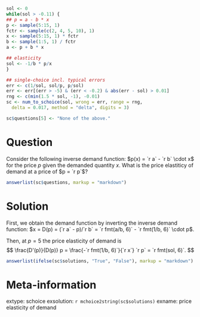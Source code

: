 ```{r data generation, echo = FALSE, results = "hide"}
sol <- 0
while(sol > -0.11) {
## p = a - b * x
p <- sample(5:15, 1)
fctr <- sample(c(2, 4, 5, 10), 1)
x <- sample(5:15, 1) * fctr
b <- sample(1:5, 1) / fctr
a <- p + b * x

## elasticity
sol <- -1/b * p/x
}

## single-choice incl. typical errors
err <- c(1/sol, sol/p, p/sol)
err <- err[(err > -5) & (err < -0.2) & abs(err - sol) > 0.01]
rng <- c(min(1.5 * sol, -1), -0.01)
sc <- num_to_schoice(sol, wrong = err, range = rng,
  delta = 0.017, method = "delta", digits = 3)

sc$questions[5] <- "None of the above."
```


Question
========
Consider the following inverse demand function:
$p(x) = `r a` - `r b` \cdot x$
for the price $p$ given the demanded quantity $x$.
What is the price elastiticy of demand at a price of
$p = `r p`$?

```{r questionlist, echo = FALSE, results = "asis"}
answerlist(sc$questions, markup = "markdown")
```


Solution
========
First, we obtain the demand function by inverting the
inverse demand function:
$x = D(p) = (`r a` - p)/`r b` = `r fmt(a/b, 6)` - `r fmt(1/b, 6)` \cdot p$.

Then, at $p = 5$ the price elasticity of demand is
$$
\frac{D'(p)}{D(p)} p = \frac{-`r fmt(1/b, 6)`}{`r x`} `r p` = `r fmt(sol, 6)`.
$$

```{r solutionlist, echo = FALSE, results = "asis"}
answerlist(ifelse(sc$solutions, "True", "False"), markup = "markdown")
```


Meta-information
================

extype: schoice
exsolution: `r mchoice2string(sc$solutions)`
exname: price elasticity of demand
